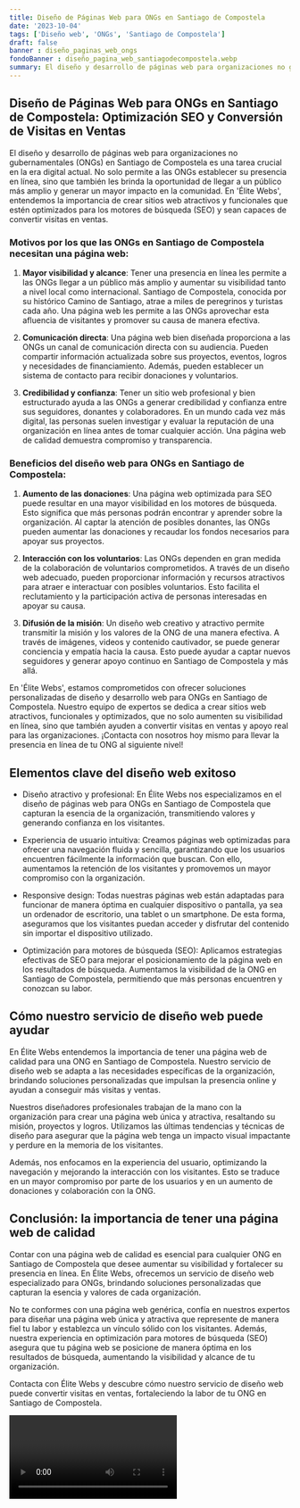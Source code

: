 ```yaml
---
title: Diseño de Páginas Web para ONGs en Santiago de Compostela
date: '2023-10-04'
tags: ['Diseño web', 'ONGs', 'Santiago de Compostela']
draft: false
banner : diseño_paginas_web_ongs
fondoBanner : diseño_pagina_web_santiagodecompostela.webp
summary: El diseño y desarrollo de páginas web para organizaciones no gubernamentales (ONGs) en Santiago de Compostela es una tarea crucial en la era digital actual. No solo permite a las ONGs establecer su presencia en línea, sino que también les brinda la oportunidad de llegar a un público más amplio y generar un mayor impacto en la comunidad. En 'Élite Webs', entendemos la importancia de crear sitios web atractivos y funcionales que estén optimizados para los motores de búsqueda (SEO) y sean capaces de convertir visitas en ventas.
---
```


## Diseño de Páginas Web para ONGs en Santiago de Compostela: Optimización SEO y Conversión de Visitas en Ventas

El diseño y desarrollo de páginas web para organizaciones no gubernamentales (ONGs) en Santiago de Compostela es una tarea crucial en la era digital actual. No solo permite a las ONGs establecer su presencia en línea, sino que también les brinda la oportunidad de llegar a un público más amplio y generar un mayor impacto en la comunidad. En 'Élite Webs', entendemos la importancia de crear sitios web atractivos y funcionales que estén optimizados para los motores de búsqueda (SEO) y sean capaces de convertir visitas en ventas.

### Motivos por los que las ONGs en Santiago de Compostela necesitan una página web:

1. **Mayor visibilidad y alcance**: Tener una presencia en línea les permite a las ONGs llegar a un público más amplio y aumentar su visibilidad tanto a nivel local como internacional. Santiago de Compostela, conocida por su histórico Camino de Santiago, atrae a miles de peregrinos y turistas cada año. Una página web les permite a las ONGs aprovechar esta afluencia de visitantes y promover su causa de manera efectiva.

2. **Comunicación directa**: Una página web bien diseñada proporciona a las ONGs un canal de comunicación directa con su audiencia. Pueden compartir información actualizada sobre sus proyectos, eventos, logros y necesidades de financiamiento. Además, pueden establecer un sistema de contacto para recibir donaciones y voluntarios.

3. **Credibilidad y confianza**: Tener un sitio web profesional y bien estructurado ayuda a las ONGs a generar credibilidad y confianza entre sus seguidores, donantes y colaboradores. En un mundo cada vez más digital, las personas suelen investigar y evaluar la reputación de una organización en línea antes de tomar cualquier acción. Una página web de calidad demuestra compromiso y transparencia.

### Beneficios del diseño web para ONGs en Santiago de Compostela:

1. **Aumento de las donaciones**: Una página web optimizada para SEO puede resultar en una mayor visibilidad en los motores de búsqueda. Esto significa que más personas podrán encontrar y aprender sobre la organización. Al captar la atención de posibles donantes, las ONGs pueden aumentar las donaciones y recaudar los fondos necesarios para apoyar sus proyectos.

2. **Interacción con los voluntarios**: Las ONGs dependen en gran medida de la colaboración de voluntarios comprometidos. A través de un diseño web adecuado, pueden proporcionar información y recursos atractivos para atraer e interactuar con posibles voluntarios. Esto facilita el reclutamiento y la participación activa de personas interesadas en apoyar su causa.

3. **Difusión de la misión**: Un diseño web creativo y atractivo permite transmitir la misión y los valores de la ONG de una manera efectiva. A través de imágenes, videos y contenido cautivador, se puede generar conciencia y empatía hacia la causa. Esto puede ayudar a captar nuevos seguidores y generar apoyo continuo en Santiago de Compostela y más allá.

En 'Élite Webs', estamos comprometidos con ofrecer soluciones personalizadas de diseño y desarrollo web para ONGs en Santiago de Compostela. Nuestro equipo de expertos se dedica a crear sitios web atractivos, funcionales y optimizados, que no solo aumenten su visibilidad en línea, sino que también ayuden a convertir visitas en ventas y apoyo real para las organizaciones. ¡Contacta con nosotros hoy mismo para llevar la presencia en línea de tu ONG al siguiente nivel!

<GifSeo />

<Cta />

## Elementos clave del diseño web exitoso

- Diseño atractivo y profesional: En Élite Webs nos especializamos en el diseño de páginas web para ONGs en Santiago de Compostela que capturan la esencia de la organización, transmitiendo valores y generando confianza en los visitantes.

- Experiencia de usuario intuitiva: Creamos páginas web optimizadas para ofrecer una navegación fluida y sencilla, garantizando que los usuarios encuentren fácilmente la información que buscan. Con ello, aumentamos la retención de los visitantes y promovemos un mayor compromiso con la organización.

- Responsive design: Todas nuestras páginas web están adaptadas para funcionar de manera óptima en cualquier dispositivo o pantalla, ya sea un ordenador de escritorio, una tablet o un smartphone. De esta forma, aseguramos que los visitantes puedan acceder y disfrutar del contenido sin importar el dispositivo utilizado.

- Optimización para motores de búsqueda (SEO): Aplicamos estrategias efectivas de SEO para mejorar el posicionamiento de la página web en los resultados de búsqueda. Aumentamos la visibilidad de la ONG en Santiago de Compostela, permitiendo que más personas encuentren y conozcan su labor.

## Cómo nuestro servicio de diseño web puede ayudar

En Élite Webs entendemos la importancia de tener una página web de calidad para una ONG en Santiago de Compostela. Nuestro servicio de diseño web se adapta a las necesidades específicas de la organización, brindando soluciones personalizadas que impulsan la presencia online y ayudan a conseguir más visitas y ventas.

Nuestros diseñadores profesionales trabajan de la mano con la organización para crear una página web única y atractiva, resaltando su misión, proyectos y logros. Utilizamos las últimas tendencias y técnicas de diseño para asegurar que la página web tenga un impacto visual impactante y perdure en la memoria de los visitantes.

Además, nos enfocamos en la experiencia del usuario, optimizando la navegación y mejorando la interacción con los visitantes. Esto se traduce en un mayor compromiso por parte de los usuarios y en un aumento de donaciones y colaboración con la ONG.

## Conclusión: la importancia de tener una página web de calidad

Contar con una página web de calidad es esencial para cualquier ONG en Santiago de Compostela que desee aumentar su visibilidad y fortalecer su presencia en línea. En Élite Webs, ofrecemos un servicio de diseño web especializado para ONGs, brindando soluciones personalizadas que capturan la esencia y valores de cada organización.

No te conformes con una página web genérica, confía en nuestros expertos para diseñar una página web única y atractiva que represente de manera fiel tu labor y establezca un vínculo sólido con los visitantes. Además, nuestra experiencia en optimización para motores de búsqueda (SEO) asegura que tu página web se posicione de manera óptima en los resultados de búsqueda, aumentando la visibilidad y alcance de tu organización.

Contacta con Élite Webs y descubre cómo nuestro servicio de diseño web puede convertir visitas en ventas, fortaleciendo la labor de tu ONG en Santiago de Compostela.

<Video />

<CtaBot job='ONGs' city='Santiago de Compostela'/>

<Gmaps query='Santiago de Compostela+españa+maps' />